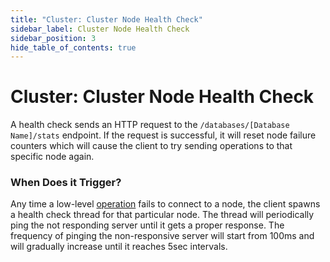 ```yaml
---
title: "Cluster: Cluster Node Health Check"
sidebar_label: Cluster Node Health Check
sidebar_position: 3
hide_table_of_contents: true
---
```



# Cluster: Cluster Node Health Check

A health check sends an HTTP request to the `/databases/[Database Name]/stats` endpoint. 
If the request is successful, it will reset node failure counters which will cause the client to try sending operations to that specific node again.

### When Does it Trigger?

Any time a low-level [operation](../operations/what-are-operations.mdx) fails to connect to a node, the client spawns a health check thread for that particular node. 
The thread will periodically ping the not responding server until it gets a proper response.
The frequency of pinging the non-responsive server will start from 100ms and will gradually increase until it reaches 5sec intervals.

